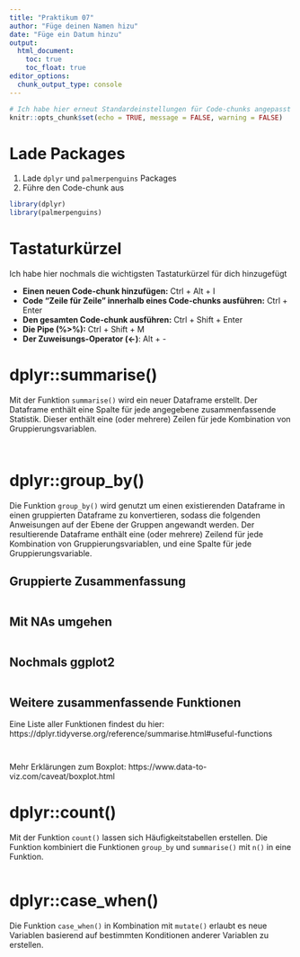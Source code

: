 ```yaml
---
title: "Praktikum 07"
author: "Füge deinen Namen hizu"
date: "Füge ein Datum hinzu"
output: 
  html_document: 
    toc: true
    toc_float: true
editor_options: 
  chunk_output_type: console
---
```


```r

# Ich habe hier erneut Standardeinstellungen für Code-chunks angepasst
knitr::opts_chunk$set(echo = TRUE, message = FALSE, warning = FALSE)

```

# Lade Packages

1. Lade `dplyr` und `palmerpenguins` Packages
2. Führe den Code-chunk aus

```r

library(dplyr)
library(palmerpenguins)

```
# Tastaturkürzel

Ich habe hier nochmals die wichtigsten Tastaturkürzel für dich hinzugefügt

- **Einen neuen Code-chunk hinzufügen:** Ctrl + Alt + I
- **Code "Zeile für Zeile" innerhalb eines Code-chunks ausführen:** Ctrl + Enter
- **Den gesamten Code-chunk ausführen:** Ctrl + Shift + Enter
- **Die Pipe (%>%):** Ctrl + Shift + M
- **Der Zuweisungs-Operator (<-)**: Alt + -

# dplyr::summarise()

Mit der Funktion `summarise()` wird ein neuer Dataframe erstellt. Der Dataframe enthält eine Spalte für jede angegebene zusammenfassende Statistik. Dieser enthält eine (oder mehrere) Zeilen für jede Kombination von Gruppierungsvariablen.

```r


```


```r


```

# dplyr::group_by()

Die Funktion `group_by()` wird genutzt um einen existierenden Dataframe in einen gruppierten Dataframe zu konvertieren, sodass die folgenden Anweisungen auf der Ebene der Gruppen angewandt werden. Der resultierende Dataframe enthält eine (oder mehrere) Zeilend für jede Kombination von Gruppierungsvariablen, und eine Spalte für jede Gruppierungsvariable.

## Gruppierte Zusammenfassung

```r


```

## Mit NAs umgehen

```r



```

## Nochmals ggplot2

```r


```

## Weitere zusammenfassende Funktionen

Eine Liste aller Funktionen findest du hier: https://dplyr.tidyverse.org/reference/summarise.html#useful-functions

```r


```


```r


```

Mehr Erklärungen zum Boxplot: https://www.data-to-viz.com/caveat/boxplot.html

# dplyr::count()

Mit der Funktion `count()` lassen sich Häufigkeitstabellen erstellen. Die Funktion kombiniert die Funktionen `group_by` und `summarise()` mit `n()` in eine Funktion.

```r



```

# dplyr::case_when()

Die Funktion `case_when()` in Kombination mit `mutate()` erlaubt es neue Variablen basierend auf bestimmten Konditionen anderer Variablen zu erstellen.

```r


```


```r



```




